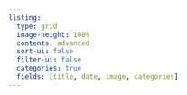```yaml
---
listing:
  type: grid
  image-height: 100%
  contents: advanced
  sort-ui: false
  filter-ui: false
  categories: true
  fields: [title, date, image, categories]
---
```

